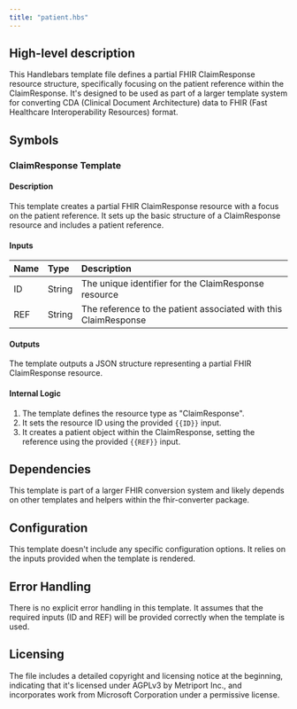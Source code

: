 ```yaml
---
title: "patient.hbs"
---
```


## High-level description
This Handlebars template file defines a partial FHIR ClaimResponse resource structure, specifically focusing on the patient reference within the ClaimResponse. It's designed to be used as part of a larger template system for converting CDA (Clinical Document Architecture) data to FHIR (Fast Healthcare Interoperability Resources) format.

## Symbols

### ClaimResponse Template
#### Description
This template creates a partial FHIR ClaimResponse resource with a focus on the patient reference. It sets up the basic structure of a ClaimResponse resource and includes a patient reference.

#### Inputs
| Name | Type | Description |
|:-----|:-----|:------------|
| ID | String | The unique identifier for the ClaimResponse resource |
| REF | String | The reference to the patient associated with this ClaimResponse |

#### Outputs
The template outputs a JSON structure representing a partial FHIR ClaimResponse resource.

#### Internal Logic
1. The template defines the resource type as "ClaimResponse".
2. It sets the resource ID using the provided `{{ID}}` input.
3. It creates a patient object within the ClaimResponse, setting the reference using the provided `{{REF}}` input.

## Dependencies
This template is part of a larger FHIR conversion system and likely depends on other templates and helpers within the fhir-converter package.

## Configuration
This template doesn't include any specific configuration options. It relies on the inputs provided when the template is rendered.

## Error Handling
There is no explicit error handling in this template. It assumes that the required inputs (ID and REF) will be provided correctly when the template is used.

## Licensing
The file includes a detailed copyright and licensing notice at the beginning, indicating that it's licensed under AGPLv3 by Metriport Inc., and incorporates work from Microsoft Corporation under a permissive license.